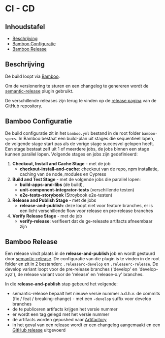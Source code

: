 
<Meta title="Beheren/CI - CD"/>

# CI - CD

## Inhoudstafel

- [Beschrijving](#beschrijving)
- [Bamboo Configuratie](#bamboo-configuratie)
- [Bamboo Release](#bamboo-release)


## Beschrijving

De build loopt via [Bamboo](https://www.milieuinfo.be/bamboo/chain/viewChain.action?planKey=UIGOV-CUWC).

Om de versionering te sturen en een changelog te genereren wordt de
[semantic-release](https://github.com/semantic-release/semantic-release) plugin gebruikt.

De verschillende releases zijn terug te vinden op de
[release pagina](https://github.com/milieuinfo/uigov-web-components/releases) van de GitHub repository.


## Bamboo Configuratie

De build configuratie zit in het `bamboo.yml` bestand in de root folder `bamboo-specs`. In Bamboo bestaat een
build-plan uit stages die sequentieel lopen, de volgende stage start pas als de vorige stage succesvol gelopen heeft.
Een stage bestaat zelf uit 1 of meerdere jobs, de jobs binnen een stage kunnen parallel lopen. Volgende stages en jobs
zijn gedefinieerd:

1. __Checkout, Install and Cache Stage__ - met de job
    * __checkout-install-and-cache__: checkout van de repo, npm installatie, caching van de node_modules en Cypress
2. __Build and Test Stage__ - met de volgende jobs die parallel lopen:
    * __build-apps-and-libs__ (de build),
    * __unit-component-integrator-tests__ (verschillende testen)
    * __e2e-tests-storybook__ (Stroybook e2e-testen)
3. __Release and Publish Stage__ - met de jobs
    * __release-and-publish__: deze loopt niet voor feature branches, er is een licht verschillende flow voor release
      en pre-release branches
4. __Verify Release Stage__ - met de job
    * __verify-release__: verifieert dat de ge-releaste artifacts afneembaar zijn


## Bamboo Release

Een release vindt plaats in de __release-and-publish__ job en wordt gestuurd door
[semantic-release](https://github.com/semantic-release/semantic-release). De configuratie van die plugin is te vinden
in de root folder en zit in 2 bestanden: `.releaserc-develop` en `.releaserc-release`. De develop variant loopt voor de
pre-release branches ('develop' en 'develop-xyz'), de release variant voor de 'release' en 'release-x.y' branches.

In die __release-and-publish__ stap gebeurd het volgende:

- semantic-release bepaalt het nieuwe versie nummer a.d.h.v. de commits (fix / feat / breaking-change) - met een
  `-develop` suffix voor develop branches
- de te publiceren artifacts krijgen het versie nummer
- er wordt een tag gelegd met het versie nummer
- de artifacts worden gepushed naar [Artifactory](https://repo.omgeving.vlaanderen.be/ui/packages)
- in het geval van een release wordt er een changelog aangemaakt en een
[GitHub release](https://github.com/milieuinfo/uigov-web-components/releases) uitgevoerd
